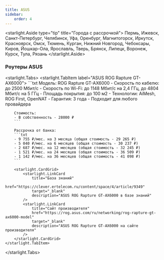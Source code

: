```yaml
---
title: ASUS
sidebar:
    order: 4
---
```


<starlight.Aside type="tip" title="Города с рассрочкой">
    Пермь, Ижевск, Санкт-Петербург, Челябинск, Уфа, Оренбург, Магнитогорск, Иркутск, Красноярск, Омск, Тюмень, Курган, Нижний Новгород, Чебоксары, Киров, Йошкар-Ола, Ярославль, Тверь, Брянск, Липецк, Воронеж, Курск, Тула, Рязань
</starlight.Aside>

### Роутеры ASUS
<starlight.Tabs>
    <starlight.TabItem label="ASUS ROG Rapture GT-AX6000">
        ```txt
        Модель: ROG Rapture GT-AX6000
        - Скорость по кабелю: до 2500 Мбит/с
        - Скорость по Wi-Fi: до 1148 Мбит/с на 2,4 ГГц, до 4804 Мбит/с на 5 ГГц
        - Площадь покрытия: до 100 м2
        - Технологии: AiMesh, ROG First, OpenNAT
        - Гарантия: 3 года
        - Подходит для любого провайдера

        Стоимость:
        - В собственность - 28000 ₽
        ```

        Рассрочка от банка:
        ```txt
        - 9 755 ₽/мес. на 3 месяца (общая стоимость - 29 265 ₽)
        - 5 040 ₽/мес. на 6 месяцев (общая стоимость - 30 237 ₽)
        - 2 687 ₽/мес. на 12 месяцев (общая стоимость - 32 245 ₽)
        - 1 521 ₽/мес. на 24 месяцев (общая стоимость - 36 509 ₽)
        - 1 142 ₽/мес. на 36 месяцев (общая стоимость - 41 098 ₽)
        ```

        <starlight.CardGrid>
            <starlight.LinkCard
                title="База знаний"
                href="https://clever.ertelecom.ru/content/space/4/article/9349"
                target="_blank"
                description="ASUS ROG Rapture GT-AX6000 в базе знаний"
            />
            <starlight.LinkCard
                title="Сайт производителя"
                href="https://rog.asus.com/ru/networking/rog-rapture-gt-ax6000-model"
                target="_blank"
                description="ASUS ROG Rapture GT-AX6000 на сайте производителя"
            />
        </starlight.CardGrid>
    </starlight.TabItem>
</starlight.Tabs>